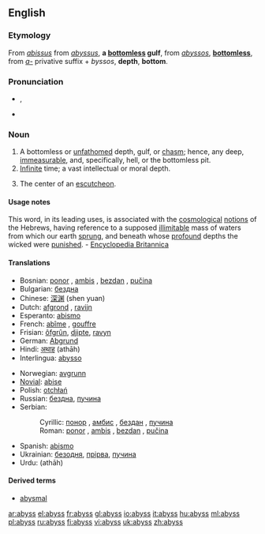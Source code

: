 {{wikipedia}}
==English==

===Etymology===
From {{ME.}} ''[[abissus]]'' from {{L.}} ''[[abyssus]]'', '''a [[bottomless]] gulf''', from {{Gr.}} ''[[abyssos]]'', '''[[bottomless]]''', from ''[[a-]]'' privative suffix + ''byssos'', '''depth''', '''bottom'''.

===Pronunciation===
*{{AHD|ə-bĭs'}}, {{IPA|/əˈbɪs/}}
*{{audio|en-us-abyss.ogg|Audio (US)}}


===Noun===
{{en-noun|-}}

#A bottomless or [[unfathomed]] depth, gulf, or [[chasm]]; hence, any deep, [[immeasurable]], and, specifically, hell, or the bottomless pit.
#[[Infinite]] time; a vast intellectual or moral depth.
# {{heraldry}} The center of an [[escutcheon]].

{{seeCites}}

====Usage notes====
This word, in its leading uses, is associated with the [[cosmological]] [[notions]] of the Hebrews, having reference to a supposed [[illimitable]] mass of waters from which our earth [[sprung]], and beneath whose [[profound]] depths the wicked were [[punished]]. - [[Encyclopedia Britannica]]

====Translations====
{{trans-top|abyss}}
*Bosnian: [[ponor]] {{m}}, [[ambis]] {{m}}, [[bezdan]] {{m}}, [[pučina]] {{f}}
*Bulgarian: [[бездна]]
*Chinese: [[深渊]] (shen yuan)
*Dutch: [[afgrond]] {{m}}, [[ravijn]] {{n}}
*Esperanto: [[abismo]]
*French: [[abîme]] {{m}}, [[gouffre]] {{m}}
*Frisian: [[ôfgrûn]], [[djipte]], [[ravyn]] {{n}}
*German: [[Abgrund]] {{m}}
*Hindi: [[अथाह]] (athāh) {{m}}
*Interlingua: [[abysso]]
{{trans-mid}}
*Norwegian: [[avgrunn]]
*[[Novial]]: [[abise]]
*Polish: [[otchłań]] {{f}}
*Russian: [[бездна]], [[пучина]]
*Serbian:
*:Cyrillic: [[понор]] {{m}}, [[амбис]] {{m}}, [[бездан]] {{m}}, [[пучина]] {{f}}
*:Roman: [[ponor]] {{m}}, [[ambis]] {{m}}, [[bezdan]] {{m}}, [[pučina]] {{f}}
*Spanish: [[abismo]] {{m}}
*Ukrainian: [[безодня]], [[прірва]], [[пучина]]
*Urdu: {{URchar|[[اتھاہ]]}} (athāh) {{m}}
{{trans-bottom}}

====Derived terms====
*[[abysmal]]

[[ar:abyss]]
[[el:abyss]]
[[fr:abyss]]
[[gl:abyss]]
[[io:abyss]]
[[it:abyss]]
[[hu:abyss]]
[[ml:abyss]]
[[pl:abyss]]
[[ru:abyss]]
[[fi:abyss]]
[[vi:abyss]]
[[uk:abyss]]
[[zh:abyss]]